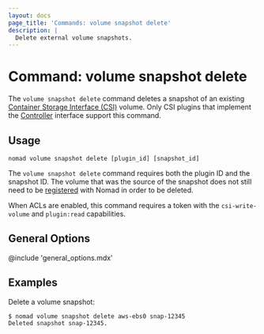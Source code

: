 ```yaml
---
layout: docs
page_title: 'Commands: volume snapshot delete'
description: |
  Delete external volume snapshots.
---
```


# Command: volume snapshot delete

The `volume snapshot delete` command deletes a snapshot of an existing
[Container Storage Interface (CSI)][csi] volume. Only CSI plugins that
implement the [Controller][csi_plugins_internals] interface support this
command.

## Usage

```plaintext
nomad volume snapshot delete [plugin_id] [snapshot_id]
```

The `volume snapshot delete` command requires both the plugin ID and the
snapshot ID. The volume that was the source of the snapshot does not still
need to be [registered] with Nomad in order to be deleted.

When ACLs are enabled, this command requires a token with the `csi-write-
volume` and `plugin:read` capabilities.

## General Options

@include 'general_options.mdx'

## Examples

Delete a volume snapshot:

```shell-session
$ nomad volume snapshot delete aws-ebs0 snap-12345
Deleted snapshot snap-12345.
```

[csi]: https://github.com/container-storage-interface/spec
[csi_plugin]: /docs/job-specification/csi_plugin
[registered]: /docs/commands/volume/register
[csi_plugins_internals]: /docs/concepts/plugins/csi#csi-plugins
